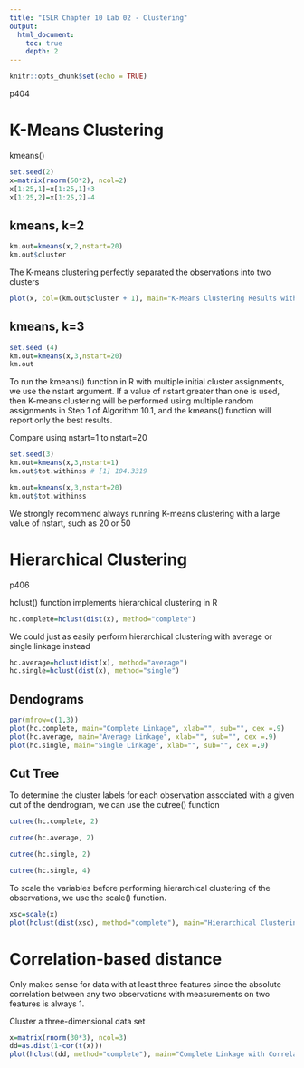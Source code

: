 ```yaml
---
title: "ISLR Chapter 10 Lab 02 - Clustering"
output:
  html_document:
    toc: true
    depth: 2         
---
```


```r
knitr::opts_chunk$set(echo = TRUE)
```
p404

# K-Means Clustering

kmeans()
```r
set.seed(2)
x=matrix(rnorm(50*2), ncol=2)
x[1:25,1]=x[1:25,1]+3
x[1:25,2]=x[1:25,2]-4
```

## kmeans, k=2
```r
km.out=kmeans(x,2,nstart=20)
km.out$cluster
```
The K-means clustering perfectly separated the observations into two clusters
```r
plot(x, col=(km.out$cluster + 1), main="K-Means Clustering Results with K=2", xlab="", ylab="", pch=20, cex=2)
```
## kmeans, k=3

```r
set.seed (4)
km.out=kmeans(x,3,nstart=20)
km.out
```

To run the kmeans() function in R with multiple initial cluster assignments, we use the nstart argument. If a value of nstart greater than one is used, then K-means clustering will be performed using multiple random assignments in Step 1 of Algorithm 10.1, and the kmeans() function will report only the best results. 

Compare using nstart=1 to nstart=20
```r
set.seed(3)
km.out=kmeans(x,3,nstart=1)
km.out$tot.withinss # [1] 104.3319
```

```r
km.out=kmeans(x,3,nstart=20)
km.out$tot.withinss
```

We strongly recommend always running K-means clustering with a large value of nstart, such as 20 or 50

# Hierarchical Clustering

p406

hclust() function implements hierarchical clustering in R

```r
hc.complete=hclust(dist(x), method="complete")
```

We could just as easily perform hierarchical clustering with average or single linkage instead
```r
hc.average=hclust(dist(x), method="average")
hc.single=hclust(dist(x), method="single")
```

## Dendograms

```r
par(mfrow=c(1,3))
plot(hc.complete, main="Complete Linkage", xlab="", sub="", cex =.9)
plot(hc.average, main="Average Linkage", xlab="", sub="", cex =.9)
plot(hc.single, main="Single Linkage", xlab="", sub="", cex =.9)
```

## Cut Tree

To determine the cluster labels for each observation associated with a given cut of the dendrogram, we can use the cutree() function
```r
cutree(hc.complete, 2)
```

```r
cutree(hc.average, 2)
```

```r
cutree(hc.single, 2)
```
```r
cutree(hc.single, 4)
```
To scale the variables before performing hierarchical clustering of the observations, we use the scale() function.

```r
xsc=scale(x)
plot(hclust(dist(xsc), method="complete"), main="Hierarchical Clustering with Scaled Features ")
```

# Correlation-based distance

Only makes sense for data with at least three features since the absolute correlation between any two observations with measurements on two features is always 1.

Cluster a three-dimensional data set

```r
x=matrix(rnorm(30*3), ncol=3)
dd=as.dist(1-cor(t(x)))
plot(hclust(dd, method="complete"), main="Complete Linkage with Correlation-Based Distance", xlab="", sub="")
```

